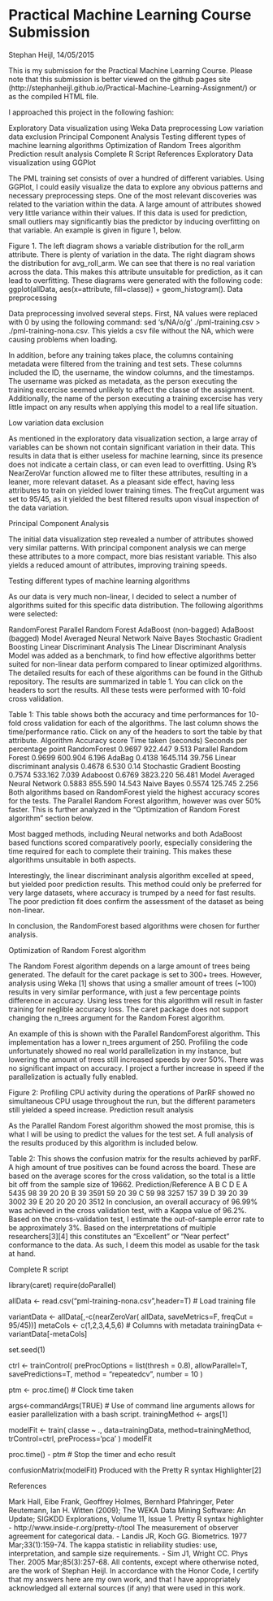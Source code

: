 Practical Machine Learning Course Submission
============================================
Stephan Heijl, 14/05/2015

This is my submission for the Practical Machine Learning Course. 
Please note that this submission is better viewed on the github pages site (http://stephanheijl.github.io/Practical-Machine-Learning-Assignment/) or as
the compiled HTML file.

I approached this project in the following fashion:

Exploratory Data visualization using Weka
Data preprocessing
Low variation data exclusion
Principal Component Analysis
Testing different types of machine learning algorithms
Optimization of Random Trees algorithm
Prediction result analysis
Complete R Script
References
Exploratory Data visualization using GGPlot

The PML training set consists of over a hundred of different variables. Using GGPlot, I could easily visualize the data to explore any obvious patterns and necessary preprocessing steps. One of the most relevant discoveries was related to the variation within the data. A large amount of attributes showed very little variance within their values. If this data is used for prediction, small outliers may significantly bias the predictor by inducing overfitting on that variable. An example is given in figure 1, below.

  
Figure 1. The left diagram shows a variable distribution for the roll_arm attribute. There is plenty of variation in the data. The right diagram shows the distribution for avg_roll_arm. We can see that there is no real variation across the data. This makes this attribute unsuitable for prediction, as it can lead to overfitting. These diagrams were generated with the following code: ggplot(allData, aes(x=attribute, fill=classe)) + geom_histogram().
Data preprocessing

Data preprocessing involved several steps. First, NA values were replaced with 0 by using the following command: sed 's/NA/o/g' ./pml-training.csv > ./pml-training-nona.csv. This yields a csv file without the NA, which were causing problems when loading.

In addition, before any training takes place, the columns containing metadata were filtered from the training and test sets. These columns included the ID, the username, the window columns, and the timestamps. The username was picked as metadata, as the person executing the training excercise seemed unlikely to affect the classe of the assignment. Additionally, the name of the person executing a training excercise has very little impact on any results when applying this model to a real life situation.

Low variation data exclusion

As mentioned in the exploratory data visualization section, a large array of variables can be shown not contain significant variation in their data. This results in data that is either useless for machine learning, since its presence does not indicate a certain class, or can even lead to overfitting. Using R's NearZeroVar function allowed me to filter these attributes, resulting in a leaner, more relevant dataset. As a pleasant side effect, having less attributes to train on yielded lower training times. The freqCut argument was set to 95/45, as it yielded the best filtered results upon visual inspection of the data variation.

Principal Component Analysis

The initial data visualization step revealed a number of attributes showed very similar patterns. With principal component analysis we can merge these attributes to a more compact, more bias resistant variable. This also yields a reduced amount of attributes, improving training speeds.

Testing different types of machine learning algorithms

As our data is very much non-linear, I decided to select a number of algorithms suited for this specific data distribution. The following algorithms were selected:

RandomForest
Parallel Random Forest
AdaBoost (non-bagged)
AdaBoost (bagged)
Model Averaged Neural Network
Naive Bayes
Stochastic Gradient Boosting
Linear Discriminant Analysis
The Linear Discriminant Analysis Model was added as a benchmark, to find how effective algorithms better suited for non-linear data perform compared to linear optimized algorithms. The detailed results for each of these algorithms can be found in the Github repository. The results are summarized in table 1. You can click on the headers to sort the results. All these tests were performed with 10-fold cross validation.

Table 1: This table shows both the accuracy and time performances for 10-fold cross validation for each of the algorithms. The last column shows the time/performance ratio. Click on any of the headers to sort the table by that attribute.
Algorithm	Accuracy score	Time taken (seconds)	Seconds per percentage point
RandomForest	0.9697	922.447	9.513
Parallel Random Forest	0.9699	600.904	6.196
AdaBag	0.4138	1645.114	39.756
Linear discriminant analysis	0.4678	6.530	0.14
Stochastic Gradient Boosting	0.7574	533.162	7.039
Adaboost	0.6769	3823.220	56.481
Model Averaged Neural Network	0.5883	855.590	14.543
Naive Bayes	0.5574	125.745	2.256
Both algorithms based on RandomForest yield the highest accuracy scores for the tests. The Parallel Random Forest algorithm, however was over 50% faster. This is further analyzed in the "Optimization of Random Forest algorithm" section below.

Most bagged methods, including Neural networks and both AdaBoost based functions scored comparatively poorly, especially considering the time required for each to complete their training. This makes these algorithms unsuitable in both aspects.

Interestingly, the linear discriminant analysis algorithm excelled at speed, but yielded poor prediction results. This method could only be preferred for very large datasets, where accuracy is trumped by a need for fast results. The poor prediction fit does confirm the assessment of the dataset as being non-linear.

In conclusion, the RandomForest based algorithms were chosen for further analysis.

Optimization of Random Forest algorithm

The Random Forest algorithm depends on a large amount of trees being generated. The default for the caret package is set to 300+ trees. However, analysis using Weka [1] shows that using a smaller amount of trees (~100) results in very similar performance, with just a few percentage points difference in accuracy. Using less trees for this algorithm will result in faster training for neglible accuracy loss. The caret package does not support changing the n_trees argument for the Random Forest algorithm.

An example of this is shown with the Parallel RandomForest algorithm. This implementation has a lower n_trees argument of 250. Profiling the code unfortunately showed no real world parallelization in my instance, but lowering the amount of trees still increased speeds by over 50%. There was no significant impact on accuracy. I project a further increase in speed if the parallelization is actually fully enabled.


Figure 2: Profiling CPU activity during the operations of ParRF showed no simultaneous CPU usage throughout the run, but the different parameters still yielded a speed increase.
Prediction result analysis

As the Parallel Random Forest algorithm showed the most promise, this is what I will be using to predict the values for the test set. A full analysis of the results produced by this algorithm is included below.

Table 2: This shows the confusion matrix for the results achieved by parRF. A high amount of true positives can be found across the board. These are based on the average scores for the cross validation, so the total is a little bit off from the sample size of 19662.
Prediction/Reference	A	B	C	D	E
A	5435	98	39	20	20
B	39	3591	59	20	39
C	59	98	3257	157	39
D	39	20	39	3002	39
E	20	20	20	20	3512
In conclusion, an overall accuracy of 96.99% was achieved in the cross validation test, with a Kappa value of 96.2%. Based on the cross-validation test, I estimate the out-of-sample error rate to be approximately 3%. Based on the interpretations of multiple researchers[3][4] this constitutes an "Excellent" or "Near perfect" conformance to the data. As such, I deem this model as usable for the task at hand.

Complete R script

library(caret)
require(doParallel)
 
allData <- read.csv("pml-training-nona.csv",header=T) # Load training file
 
variantData <- allData[,-c(nearZeroVar( allData, saveMetrics=F, freqCut = 95/45))]
metaCols <- c(1,2,3,4,5,6) # Columns with metadata
trainingData <- variantData[-metaCols]
 
set.seed(1)
 
ctrl <- trainControl(	preProcOptions = list(thresh = 0.8),
						allowParallel=T,
						savePredictions=T,
						method = "repeatedcv",
						number = 10
						)
 
ptm <- proc.time() # Clock time taken
 
args<-commandArgs(TRUE) # Use of command line arguments allows for easier parallelization with a bash script.
trainingMethod <- args[1]
 
modelFit <- train( classe ~ ., data=trainingData, method=trainingMethod, trControl=ctrl, preProcess='pca' )
modelFit
 
proc.time() - ptm # Stop the timer and echo result
 
confusionMatrix(modelFit)
Produced with the Pretty R syntax Highlighter[2]

References

Mark Hall, Eibe Frank, Geoffrey Holmes, Bernhard Pfahringer, Peter Reutemann, Ian H. Witten (2009); The WEKA Data Mining Software: An Update; SIGKDD Explorations, Volume 11, Issue 1.
Pretty R syntax highlighter - http://www.inside-r.org/pretty-r/tool
The measurement of observer agreement for categorical data. - Landis JR, Koch GG. Biometrics. 1977 Mar;33(1):159-74.
The kappa statistic in reliability studies: use, interpretation, and sample size requirements. - Sim J1, Wright CC. Phys Ther. 2005 Mar;85(3):257-68.
All contents, except where otherwise noted, are the work of Stephan Heijl.
In accordance with the Honor Code, I certify that my answers here are my own work, and that I have appropriately acknowledged all external sources (if any) that were used in this work.